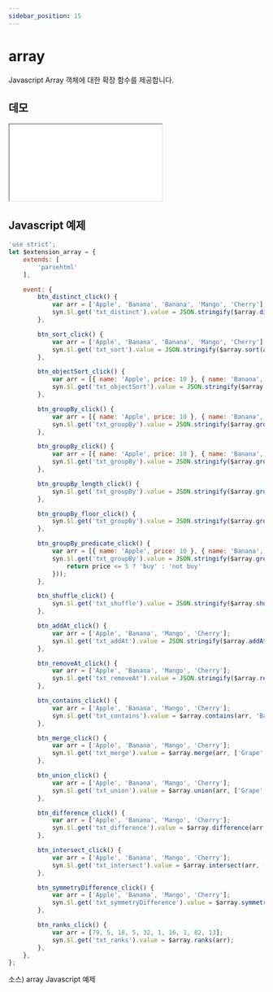 ```yaml
---
sidebar_position: 15
---
```


# array

Javascript Array 객체에 대한 확장 함수를 제공합니다.

## 데모

<iframe src="/sample/syn/extension_array.html" className="w:100% h:100vh"></iframe>

## Javascript 예제

```javascript
'use strict';
let $extension_array = {
    extends: [
        'parsehtml'
    ],

    event: {
        btn_distinct_click() {
            var arr = ['Apple', 'Banana', 'Banana', 'Mango', 'Cherry'];
            syn.$l.get('txt_distinct').value = JSON.stringify($array.distinct(arr));
        },

        btn_sort_click() {
            var arr = ['Apple', 'Banana', 'Banana', 'Mango', 'Cherry'];
            syn.$l.get('txt_sort').value = JSON.stringify($array.sort(arr, true));
        },

        btn_objectSort_click() {
            var arr = [{ name: 'Apple', price: 10 }, { name: 'Banana', price: 5 }, , { name: 'Cherry', price: 5 }];
            syn.$l.get('txt_objectSort').value = JSON.stringify($array.objectSort(arr, 'price', true));
        },

        btn_groupBy_click() {
            var arr = [{ name: 'Apple', price: 10 }, { name: 'Banana', price: 5 }, , { name: 'Cherry', price: 5 }];
            syn.$l.get('txt_groupBy').value = JSON.stringify($array.groupBy(arr, 'price'));
        },

        btn_groupBy_click() {
            var arr = [{ name: 'Apple', price: 10 }, { name: 'Banana', price: 5 }, , { name: 'Cherry', price: 5 }];
            syn.$l.get('txt_groupBy').value = JSON.stringify($array.groupBy(arr, 'price'));
        },

        btn_groupBy_length_click() {
            syn.$l.get('txt_groupBy').value = JSON.stringify($array.groupBy(["하나", "둘", "셋"], "length"));
        },

        btn_groupBy_floor_click() {
            syn.$l.get('txt_groupBy').value = JSON.stringify($array.groupBy([9.8, 7.1, 9.2], Math.floor));
        },

        btn_groupBy_predicate_click() {
            var arr = [{ name: 'Apple', price: 10 }, { name: 'Banana', price: 5 }, , { name: 'Cherry', price: 5 }];
            syn.$l.get('txt_groupBy').value = JSON.stringify($array.groupBy(arr, ({ price }) => {
                return price <= 5 ? 'buy' : 'not buy'
            }));
        },

        btn_shuffle_click() {
            syn.$l.get('txt_shuffle').value = JSON.stringify($array.shuffle([0, 1, 2, 3, 4, 5, 6, 7, 8, 9]));
        },

        btn_addAt_click() {
            var arr = ['Apple', 'Banana', 'Mango', 'Cherry'];
            syn.$l.get('txt_addAt').value = JSON.stringify($array.addAt(arr, 2, 'hello world'));
        },

        btn_removeAt_click() {
            var arr = ['Apple', 'Banana', 'Mango', 'Cherry'];
            syn.$l.get('txt_removeAt').value = JSON.stringify($array.removeAt(arr, 3));
        },

        btn_contains_click() {
            var arr = ['Apple', 'Banana', 'Mango', 'Cherry'];
            syn.$l.get('txt_contains').value = $array.contains(arr, 'Banana');
        },

        btn_merge_click() {
            var arr = ['Apple', 'Banana', 'Mango', 'Cherry'];
            syn.$l.get('txt_merge').value = $array.merge(arr, ['Grape', 'Banana', 'BlueBarry']);
        },

        btn_union_click() {
            var arr = ['Apple', 'Banana', 'Mango', 'Cherry'];
            syn.$l.get('txt_union').value = $array.union(arr, ['Grape', 'Banana', 'BlueBarry']);
        },

        btn_difference_click() {
            var arr = ['Apple', 'Banana', 'Mango', 'Cherry'];
            syn.$l.get('txt_difference').value = $array.difference(arr, ['Grape', 'Banana', 'BlueBarry']);
        },

        btn_intersect_click() {
            var arr = ['Apple', 'Banana', 'Mango', 'Cherry'];
            syn.$l.get('txt_intersect').value = $array.intersect(arr, ['Grape', 'Banana', 'BlueBarry']);
        },

        btn_symmetryDifference_click() {
            var arr = ['Apple', 'Banana', 'Mango', 'Cherry'];
            syn.$l.get('txt_symmetryDifference').value = $array.symmetryDifference(arr, ['Grape', 'Banana', 'BlueBarry']);
        },

        btn_ranks_click() {
            var arr = [79, 5, 18, 5, 32, 1, 16, 1, 82, 13];
            syn.$l.get('txt_ranks').value = $array.ranks(arr);
        },
    },
};
```
소스) array Javascript 예제